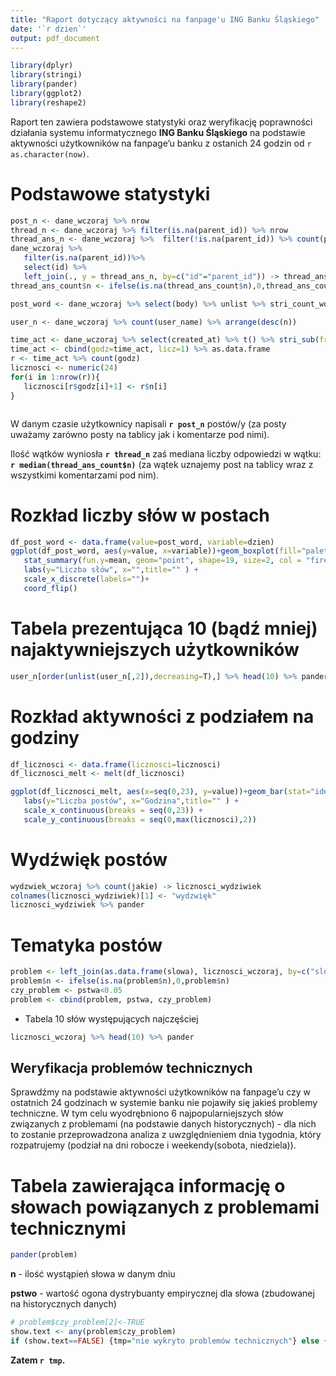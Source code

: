 ---
title: "Raport dotyczący aktywności na fanpage'u ING Banku Śląskiego"
date: '`r dzien`'
output: pdf_document
---

```{r, echo=FALSE, message=FALSE, warning=FALSE}
library(dplyr)
library(stringi)
library(pander)
library(ggplot2)
library(reshape2)

```

Raport ten zawiera podstawowe statystyki oraz weryfikację poprawności działania systemu informatycznego **ING Banku Śląskiego** na podstawie aktywności użytkowników na fanpage'u banku z ostanich 24 godzin od `r as.character(now)`.

# Podstawowe statystyki

```{r, echo=FALSE, message=FALSE}
post_n <- dane_wczoraj %>% nrow
thread_n <- dane_wczoraj %>% filter(is.na(parent_id)) %>% nrow
thread_ans_n <- dane_wczoraj %>%  filter(!is.na(parent_id)) %>% count(parent_id ) 
dane_wczoraj %>% 
   filter(is.na(parent_id))%>%
   select(id) %>% 
   left_join(., y = thread_ans_n, by=c("id"="parent_id")) -> thread_ans_count
thread_ans_count$n <- ifelse(is.na(thread_ans_count$n),0,thread_ans_count$n)

post_word <- dane_wczoraj %>% select(body) %>% unlist %>% stri_count_words

user_n <- dane_wczoraj %>% count(user_name) %>% arrange(desc(n))

time_act <- dane_wczoraj %>% select(created_at) %>% t() %>% stri_sub(from=12,to=13) %>% as.numeric
time_act <- cbind(godz=time_act, licz=1) %>% as.data.frame
r <- time_act %>% count(godz)
licznosci <- numeric(24)
for(i in 1:nrow(r)){
   licznosci[r$godz[i]+1] <- r$n[i]
}



```


W danym czasie użytkownicy napisali **`r post_n`** postów/y (za posty uważamy zarówno posty na tablicy \newline jak i komentarze pod nimi).

Ilość wątków wyniosła **`r thread_n`** zaś mediana liczby odpowiedzi w wątku: **`r median(thread_ans_count$n)`** (za wątek uznajemy post na tablicy wraz z wszystkimi komentarzami pod nim).

# Rozkład liczby słów w postach

```{r, echo=FALSE, fig.width = 6, fig.height = 2.5,fig.align="center", message=FALSE }

df_post_word <- data.frame(value=post_word, variable=dzien)
ggplot(df_post_word, aes(y=value, x=variable))+geom_boxplot(fill="paleturquoise2", width = 0.55)+
   stat_summary(fun.y=mean, geom="point", shape=19, size=2, col = "firebrick3")+
   labs(y="Liczba słów", x="",title="" ) +
   scale_x_discrete(labels="")+
   coord_flip()

```

\newpage
# Tabela prezentująca 10 (bądź mniej) najaktywniejszych \newline użytkowników
```{r, echo=FALSE, comment=""}
user_n[order(unlist(user_n[,2]),decreasing=T),] %>% head(10) %>% pander
```

# Rozkład aktywności z podziałem na godziny
```{r, echo=FALSE, fig.width = 6, fig.height = 2.5,fig.align="center" , message=FALSE}
df_licznosci <- data.frame(licznosci=licznosci)
df_licznosci_melt <- melt(df_licznosci)

ggplot(df_licznosci_melt, aes(x=seq(0,23), y=value))+geom_bar(stat="identity",fill="paleturquoise2") +
   labs(y="Liczba postów", x="Godzina",title="" ) +
   scale_x_continuous(breaks = seq(0,23)) +
   scale_y_continuous(breaks = seq(0,max(licznosci),2))

```

# Wydźwięk postów
```{r, echo=FALSE}
wydzwiek_wczoraj %>% count(jakie) -> licznosci_wydziwiek
colnames(licznosci_wydziwiek)[1] <- "wydzwięk"
licznosci_wydziwiek %>% pander
```

\newpage

# Tematyka postów

```{r ,echo=FALSE, message=FALSE, warning=FALSE}
problem <- left_join(as.data.frame(slowa), licznosci_wczoraj, by=c("slowa"="podstawa"))
problem$n <- ifelse(is.na(problem$n),0,problem$n)
czy_problem <- pstwa<0.05
problem <- cbind(problem, pstwa, czy_problem)

```

* Tabela  10 słów występujących najczęściej
```{r, echo=FALSE, comment=""}
licznosci_wczoraj %>% head(10) %>% pander
```


## Weryfikacja problemów technicznych

Sprawdźmy na podstawie aktywności użytkowników na fanpage'u czy w ostatnich 24 godzinach w systemie banku nie pojawiły się jakieś problemy techniczne. W tym celu wyodrębniono 6 najpopularniejszych słów związanych z problemami (na podstawie danych historycznych) - dla nich to zostanie przeprowadzona analiza z uwzględnieniem dnia tygodnia, który rozpatrujemy (podział na dni robocze i weekendy(sobota, niedziela)).

# Tabela zawierająca informację o słowach powiązanych z \newline problemami technicznymi
```{r, echo=FALSE, comment=""}
pander(problem)
```
**n** - ilość wystąpień słowa w danym dniu

**pstwo** - wartość ogona dystrybuanty empirycznej dla słowa (zbudowanej na historycznych danych)

```{r , echo=FALSE}
# problem$czy_problem[2]<-TRUE
show.text <- any(problem$czy_problem)
if (show.text==FALSE) {tmp="nie wykryto problemów technicznych"} else {tmp="wykryto problemy techniczne"}
```

**Zatem `r tmp`.**
































